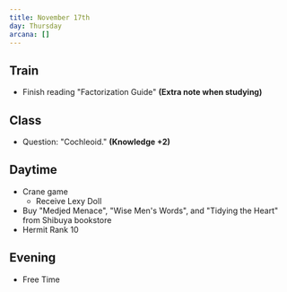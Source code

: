 ```yaml
---
title: November 17th
day: Thursday
arcana: []
---
```


## Train
- Finish reading "Factorization Guide" **(Extra note when studying)**

## Class
- Question: "Cochleoid." **(Knowledge +2)**

## Daytime
- Crane game
    - Receive Lexy Doll
- Buy "Medjed Menace", "Wise Men's Words", and "Tidying the Heart" from Shibuya bookstore
- Hermit Rank 10

## Evening
- Free Time